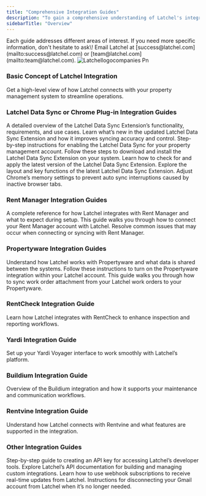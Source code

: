 ```yaml
---
title: "Comprehensive Integration Guides"
description: "To gain a comprehensive understanding of Latchel's integrations, feel free to explore the different help guides provided below based on your property management software."
sidebarTitle: "Overview"
---
```


<Tip>
  Each guide addresses different areas of interest. If you need more specific information, don't hesitate to ask\! Email Latchel at [success@latchel.com](mailto:success@latchel.com) or [team@latchel.com](mailto:team@latchel.com).
</Tip>

<Frame>
  <img
    src="/images/Latchellogocompanies.png"
    alt="Latchellogocompanies Pn"
    title="Latchellogocompanies Pn"
    className="mx-auto"
  />
</Frame>

### **Basic Concept of Latchel Integration**

<Card title="How Latchel Integration Works" icon="arrow-right-arrow-left" iconType="duotone" horizontal href="/s/topic/0TO5e000000h9wqGAA/How-Latchel-Integration-Works">
  Get a high-level view of how Latchel connects with your property management system to streamline operations.
</Card>

### **Latchel Data Sync or Chrome Plug-in Integration Guides**

<Card title="Latchel Data Sync Extension Reference Guide" icon="plug" iconType="duotone" horizontal href="/s/topic/0TO5e000000h9wqGAA/Latchel-Data-Sync-Extension-Reference-Guide">
  A detailed overview of the Latchel Data Sync Extension’s functionality, requirements, and use cases.
</Card>

<CardGroup cols={2}>
  <Card title="The New Latchel Data Sync Extension" icon="plug-circle-check" iconType="duotone" horizontal href="/s/topic/0TO5e000000h9wqGAA/The-New-Latchel-Data-Sync-Extension">
    Learn what’s new in the updated Latchel Data Sync Extension and how it improves syncing accuracy and control.
  </Card>
  <Card title="How to Activate the Latchel Data Sync" icon="plug-circle-check" iconType="duotone" horizontal href="/s/topic/0TO5e000000h9wqGAA/How-to-Download-and-Activate-the-Latchel-Data-Sync">
    Step-by-step instructions for enabling the Latchel Data Sync for your property management account.
  </Card>
  <Card title="How to Install the Latchel Data Sync Extension" icon="plug-circle-check" iconType="duotone" horizontal href="/s/topic/0TO5e000000h9wqGAA/How-to-Install-the-Latchel-Data-Sync-Extension">
    Follow these steps to download and install the Latchel Data Sync Extension on your system.
  </Card>
  <Card title="Updating the Latchel Data Sync Extension" icon="plug-circle-check" iconType="duotone" horizontal href="/s/topic/0TO5e000000h9wqGAA/Updating-the-Latchel-Data-Sync-Extension">
    Learn how to check for and apply the latest version of the Latchel Data Sync Extension.
  </Card>
  <Card title="Navigating the Latchel Data Sync Extenstion" icon="plug-circle-check" iconType="duotone" horizontal href="/s/topic/0TO5e000000h9wqGAA/Navigating-the-Latchel-Data-Sync-Extension-New-Version">
    Explore the layout and key functions of the latest Latchel Data Sync Extension.
  </Card>
  <Card title="Preventing Chrome from Interrupting your Auto Sync" icon="plug-circle-check" iconType="duotone" horizontal href="s/topic/0TO5e000000h9wqGAA/Prevent-Chrome-from-Interrupting-Your-Auto-Sync">
    Adjust Chrome’s memory settings to prevent auto sync interruptions caused by inactive browser tabs.
  </Card>
</CardGroup>

### **Rent Manager Integration Guides**

<Card title="Rent Manager Integration Reference Guide" icon="house-building" iconType="duotone" horizontal href="/s/topic/0TO5e000000h9wqGAA/Rent-Manager-Integration-Reference-Guide">
  A complete reference for how Latchel integrates with Rent Manager and what to expect during setup.
</Card>

<CardGroup cols={2}>
  <Card title="Integrating Rent Manager into Latchel" icon="building-circle-check" iconType="duotone" horizontal href="/s/topic/0TO5e000000h9wqGAA/Integrating-Rent-Manager-into-Latchel">
    This guide walks you through how to connect your Rent Manager account with Latchel.
  </Card>
  <Card title="Rent Manager Integration Troubleshooting" icon="building-circle-check" iconType="duotone" horizontal href="/s/topic/0TO5e000000h9wqGAA/Rent-Manager-Integration-Troubleshooting">
    Resolve common issues that may occur when connecting or syncing with Rent Manager.
  </Card>
</CardGroup>

### **Propertyware Integration Guides**

<CardGroup cols={2}>
  <Card title="Propertyware Integration Reference Guide" icon="cloud-check" iconType="duotone" horizontal href="/s/topic/0TO5e000000h9wqGAA/Propertyware-Integration-Reference-Guide">
    Understand how Latchel works with Propertyware and what data is shared between the systems.
  </Card>
  <Card title="How to Activate the Client Propertyware Integration" icon="cloud-arrow-up" iconType="duotone" horizontal href="/s/topic/0TO5e000000h9wqGAA/How-to-Activate-the-Client-Propertyware-Integration">
    Follow these instructions to turn on the Propertyware integration within your Latchel account.
  </Card>
  <Card title="How to Sync Work Order Attachments from Latchel to PropertyWare" icon="file-arrow-up" iconType="duotone" horizontal href="/s/topic/0TO5e000000h9wqGAA/How-to-Sync-Work-Order-Attachments-from-Latchel-to-PropertyWare-New-Experience">
    This guide walks you through how to sync work order attachment from your Latchel work orders to your Propertyware.
  </Card>
</CardGroup>

### **RentCheck Integration Guide**

<Card title="RentCheck Integration" icon="house-circle-check" iconType="duotone" horizontal href="/s/topic/0TO5e000000h9wqGAA/Rentcheck-Integration">
  Learn how Latchel integrates with RentCheck to enhance inspection and reporting workflows.
</Card>

### **Yardi Integration Guide**

<Card title="Yardi Voyager Standard Interfaces Setup" icon="chevrons-down" iconType="duotone" horizontal href="/s/topic/0TO5e000000h9wqGAA/Yardi-Voyager-Standard-Interfaces-Setup">
  Set up your Yardi Voyager interface to work smoothly with Latchel’s platform.
</Card>

### **Buildium Integration Guide**

<Card title="Buildium Integration Reference Guide" icon="house-chimney-blank" iconType="duotone" horizontal href="/s/topic/0TO5e000000h9wqGAA/Buildium-Integration-Reference-Guide">
  Overview of the Buildium integration and how it supports your maintenance and communication workflows.
</Card>

### **Rentvine Integration Guide**

<Card title="Rentvine Integration Reference Guide" icon="leaf" iconType="duotone" horizontal href="/s/topic/0TO5e000000h9wqGAA/Rentvine-Integration-Reference-Guide">
  Understand how Latchel connects with Rentvine and what features are supported in the integration.
</Card>

### **Other Integration Guides**

<CardGroup cols={2}>
  <Card title="How to Generate an API Key" icon="key" iconType="duotone" horizontal href="/s/topic/0TO5e000000h9wqGAA/How-to-Generate-an-API-Key">
    Step-by-step guide to creating an API key for accessing Latchel’s developer tools.
  </Card>
  <Card title="API Docs" icon="note" iconType="duotone" horizontal href="/s/topic/0TO5e000000h9wqGAA/API-Docs">
    Explore Latchel’s API documentation for building and managing custom integrations.
  </Card>
  <Card title="The Webhook Subscription" icon="webhook" iconType="duotone" horizontal href="/s/topic/0TO5e000000h9wqGAA/The-Webhook-Subscription">
    Learn how to use webhook subscriptions to receive real-time updates from Latchel.
  </Card>
  <Card title="How to Terminate the Gmail Integration" icon="calendars" iconType="duotone" horizontal href="/s/topic/0TO5e000000h9wqGAA/How-to-Terminate-the-Gmail-Integration">
    Instructions for disconnecting your Gmail account from Latchel when it’s no longer needed.
  </Card>
</CardGroup>